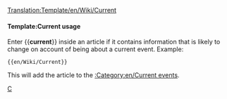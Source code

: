 <noinclude>[[Translation:Template/en/Wiki/Current]]</noinclude><noinclude></noinclude>{{en/Ambox| type  = notice
| image = en/Manual/Current event.png | alt = Current event
| text  = This article concerns a current event. Some of its content may therefore be outdated.  The article should be given a higher than usual amount of attention while the event remains current.
}}<includeonly>{{{1|}}}</includeonly><noinclude>

====Template:Current usage====
Enter <nowiki>{{</nowiki>'''current'''<nowiki>}}</nowiki> inside an article if it contains information that is likely to change on account of being about a current event. Example:
<pre>{{en/Wiki/Current}}</pre>
This will add the article to the [[:Category:en/Current events]].

[[Category:en/Manual/Base Set/Message boxes|C]]
</noinclude>